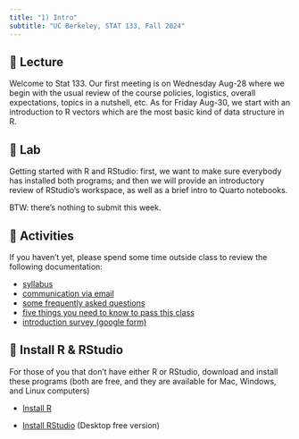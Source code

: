 ```yaml
---
title: "1) Intro"
subtitle: "UC Berkeley, STAT 133, Fall 2024"
---
```



## 📖 Lecture

Welcome to Stat 133. Our first meeting is on Wednesday Aug-28 where we begin with the usual review of the course policies, logistics, overall expectations, topics in a nutshell, etc. As for Friday Aug-30, we start with an introduction to R vectors which are the most basic kind of data structure in R.

 

## 🔬 Lab

Getting started with R and RStudio: first, we want to make sure everybody has installed both programs; and then we will provide an introductory review of RStudio’s workspace, as well as a brief intro to Quarto notebooks. 

BTW: there's nothing to submit this week.

 

## 🔔 Activities

If you haven't yet, please spend some time outside class to review the following documentation:

- [syllabus](../syllabus.html)
- [communication via email](../email.html)
- [some frequently asked questions](../faqs.html)
- [five things you need to know to pass this class](../five-things.html)
- <a href="https://forms.gle/2R6V5FGh2UMj5Uom7" target="_blank">introduction survey (google form)</a>



## 📢 Install R & RStudio

For those of you that don't have either R or RStudio, download and install these programs (both are free, and they are available for Mac, Windows, and Linux computers)

- <a href="https://cran.r-project.org/" target="_blank">Install R</a>

- <a href="https://www.rstudio.com/products/rstudio/download/#download" target="_blank">Install RStudio</a> (Desktop free version)

